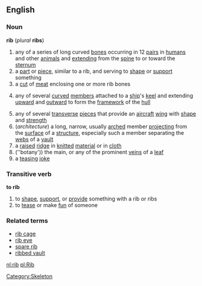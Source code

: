 ==English==
===Noun===
'''rib''' (''plural'' '''ribs''')

# any of a series of long curved [[bone]]s occurring in 12 [[pair]]s in [[human]]s and other [[animal]]s and [[extending]] from the [[spine]] to or toward the [[sternum]]
# a [[part]] or [[piece]], similar to a rib, and serving to [[shape]] or [[support]] something
# a [[cut]] of [[meat]] enclosing one or more rib bones
#{{nautical}} any of several [[curve]]d [[member]]s attached to a [[ship]]'s [[keel]] and extending [[upward]] and [[outward]] to form the [[framework]] of the [[hull]]
# any of several [[transverse]] [[piece]]s that provide an [[aircraft]] [[wing]] with [[shape]] and [[strength]]
#(''architecture'') a long, narrow, usually [[arch]]ed member [[projecting]] from the [[surface]] of a [[structure]], especially such a member separating the [[web]]s of a [[vault]]
#a [[raised]] [[ridge]] in [[knitted]] [[material]] or in [[cloth]]
#(''botany')) the main, or any of the prominent [[vein]]s of a [[leaf]]
# a [[teasing]] [[joke]]

===Transitive verb===
'''to rib'''
#to [[shape]], [[support]], or [[provide]] something with a rib or ribs
#to [[tease]] or make [[fun]] of someone

===Related terms===
*[[rib cage]]
*[[rib eye]]
*[[spare rib]]
*[[ribbed vault]]

[[Category:Skeleton]]

[[nl:rib]]
[[pl:Rib]]